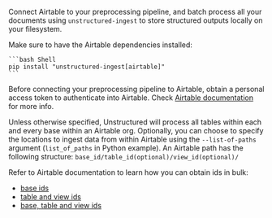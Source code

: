 
Connect Airtable to your preprocessing pipeline, and batch process all your documents using `unstructured-ingest` to
store structured outputs locally on your filesystem.

Make sure to have the Airtable dependencies installed:

    ```bash Shell
    pip install "unstructured-ingest[airtable]"
    ```

Before connecting your preprocessing pipeline to Airtable, obtain a personal access token to authenticate into Airtable.
Check [Airtable documentation](https://support.airtable.com/docs/creating-and-using-api-keys-and-access-tokens) for more info.

Unless otherwise specified, Unstructured will process all tables within each and every base within an Airtable org.
Optionally, you can choose to specify the locations to ingest data from within Airtable using the `--list-of-paths` argument
(`list_of_paths` in Python example).
An Airtable path has the following structure: `base_id/table_id(optional)/view_id(optional)/`

Refer to Airtable documentation to learn how you can obtain ids in bulk:
* [base ids](https://airtable.com/developers/web/api/list-bases)
* [table and view ids](https://airtable.com/developers/web/api/get-base-schema)
* [base, table and view ids](https://pyairtable.readthedocs.io/en/latest/metadata.html)
